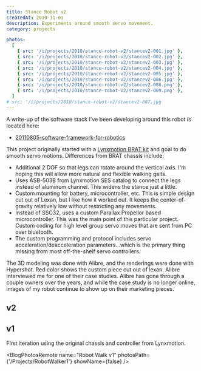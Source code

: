 ```yaml
---
title: Stance Robot v2
createdAt: 2010-11-01
description: Experiments around smooth servo movement.
category: projects

photos:
  [
    { src: '/i/projects/2010/stance-robot-v2/stancev2-001.jpg' },
    { src: '/i/projects/2010/stance-robot-v2/stancev2-002.jpg' },
    { src: '/i/projects/2010/stance-robot-v2/stancev2-003.jpg' },
    { src: '/i/projects/2010/stance-robot-v2/stancev2-004.jpg' },
    { src: '/i/projects/2010/stance-robot-v2/stancev2-005.jpg' },
    { src: '/i/projects/2010/stance-robot-v2/stancev2-006.jpg' },
    { src: '/i/projects/2010/stance-robot-v2/stancev2-008.png' },
    { src: '/i/projects/2010/stance-robot-v2/stancev2-009.png' },
  ]
# src: '/i/projects/2010/stance-robot-v2/stancev2-007.jpg
---
```



A write-up of the software stack I've been developing around this robot is located here:

- [20110805-software-framework-for-robotics](/blog/2011/20110805-software-framework-for-robotics)

This project originally started with
a <a href="http://www.lynxmotion.com/p-859-biped-brat-combo-kit-w-botboarduino.aspx">Lynxmotion BRAT kit</a> and goal to
do smooth servo motions. Differences from BRAT chassis include:

- Additional 2 DOF so that legs can rotate around the vertical axis. I'm hoping this will allow more natural and
  flexible walking gaits.
- Uses ASB-503B from Lynxmotion SES catalog to connect the legs instead of aluminum channel. This widens the stance just
  a little.
- Custom mounting for battery, microcontroller, etc. This is simple design cut out of Lexan, but I like how it worked
  out. It keeps the center-of-gravity relatively low without restricting any movements.
- Instead of SSC32, uses a custom Parallax Propellor based microcontroller. This was the main point of this particular
  project. Custom coding for high level group servo moves that are sent from PC over bluetooth.
- The custom programming and protocol includes servo acceleration/deacceleration parameters...which is the primary thing
  missing from most off-the-shelf servo controllers.

The 3D modeling was done with Alibre, and the renderings were done with Hypershot. Red color shows the custom piece cut
out of lexan. Alibre interviewed me for one of their case studies. Alibre has gone through a couple owners over the
years, and while the case study is no longer online, images of my robot continue to show up on their marketing pieces.

## v2

<BlogPhotosSimple photos={frontmatter.photos} />

## v1

First iteration using the original chassis and controller from Lynxmotion.

<BlogPhotosRemote name="Robot Walk v1" photosPath={'/Projects/RobotWalker1'} showName={false} />
